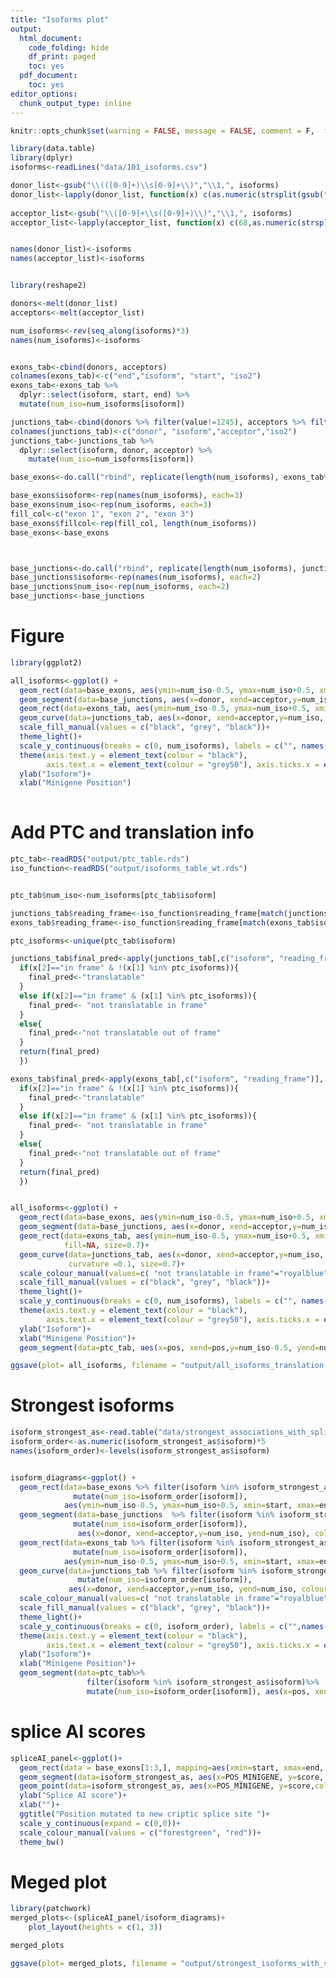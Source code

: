 ```yaml
---
title: "Isoforms plot"
output:
  html_document:
    code_folding: hide
    df_print: paged
    toc: yes
  pdf_document:
    toc: yes
editor_options:
  chunk_output_type: inline
---
```



```r
knitr::opts_chunk$set(warning = FALSE, message = FALSE, comment = F,  fig.width=10)
```


```r
library(data.table)
library(dplyr)
isoforms<-readLines("data/101_isoforms.csv")

donor_list<-gsub("\\(([0-9]+)\\s[0-9]+\\)","\\1,", isoforms)
donor_list<-lapply(donor_list, function(x) c(as.numeric(strsplit(gsub(",$","",x), ",")[[1]]),1245))
  
acceptor_list<-gsub("\\([0-9]+\\s([0-9]+)\\)","\\1,", isoforms)
acceptor_list<-lapply(acceptor_list, function(x) c(68,as.numeric(strsplit(gsub(",$","",x), ",")[[1]])))


names(donor_list)<-isoforms
names(acceptor_list)<-isoforms


library(reshape2)

donors<-melt(donor_list)
acceptors<-melt(acceptor_list)

num_isoforms<-rev(seq_along(isoforms)*3)
names(num_isoforms)<-isoforms


exons_tab<-cbind(donors, acceptors)
colnames(exons_tab)<-c("end","isoform", "start", "iso2")
exons_tab<-exons_tab %>%
  dplyr::select(isoform, start, end) %>% 
  mutate(num_iso=num_isoforms[isoform]) 

junctions_tab<-cbind(donors %>% filter(value!=1245), acceptors %>% filter(value!=68))
colnames(junctions_tab)<-c("donor", "isoform","acceptor","iso2") 
junctions_tab<-junctions_tab %>% 
  dplyr::select(isoform, donor, acceptor) %>%
    mutate(num_iso=num_isoforms[isoform])

base_exons<-do.call("rbind", replicate(length(num_isoforms), exons_tab%>%filter(num_iso==num_isoforms[1]), simplify = F))

base_exons$isoform<-rep(names(num_isoforms), each=3)
base_exons$num_iso<-rep(num_isoforms, each=3)
fill_col<-c("exon 1", "exon 2", "exon 3")
base_exons$fillcol<-rep(fill_col, length(num_isoforms)) 
base_exons<-base_exons



base_junctions<-do.call("rbind", replicate(length(num_isoforms), junctions_tab%>%filter(num_iso==num_isoforms[1]), simplify = F))
base_junctions$isoform<-rep(names(num_isoforms), each=2)
base_junctions$num_iso<-rep(num_isoforms, each=2)
base_junctions<-base_junctions


```

# Figure

```r
library(ggplot2)

all_isoforms<-ggplot() +
  geom_rect(data=base_exons, aes(ymin=num_iso-0.5, ymax=num_iso+0.5, xmin=start, xmax=end, fill=fillcol))+
  geom_segment(data=base_junctions, aes(x=donor, xend=acceptor,y=num_iso, yend=num_iso), colour="black", size=0.7)+
  geom_rect(data=exons_tab, aes(ymin=num_iso-0.5, ymax=num_iso+0.5, xmin=start, xmax=end), fill=NA,colour="red", size=0.7)+
  geom_curve(data=junctions_tab, aes(x=donor, xend=acceptor,y=num_iso, yend=num_iso), colour="red", curvature =0.1, size=0.7)+
  scale_fill_manual(values = c("black", "grey", "black"))+
  theme_light()+
  scale_y_continuous(breaks = c(0, num_isoforms), labels = c("", names(num_isoforms)), expand = c(0,0), limits = c(0,102*3))+
  theme(axis.text.y = element_text(colour = "black"),
        axis.text.x = element_text(colour = "grey50"), axis.ticks.x = element_line(colour = "grey"), legend.position = "")+
  ylab("Isoform")+
  xlab("Minigene Position")
  


```



# Add PTC and translation info

```r
ptc_tab<-readRDS("output/ptc_table.rds")
iso_function<-readRDS("output/isoforms_table_wt.rds")


ptc_tab$num_iso<-num_isoforms[ptc_tab$isoform]

junctions_tab$reading_frame<-iso_function$reading_frame[match(junctions_tab$isoform,iso_function$isoform)]
exons_tab$reading_frame<-iso_function$reading_frame[match(exons_tab$isoform,iso_function$isoform)]

ptc_isoforms<-unique(ptc_tab$isoform)

junctions_tab$final_pred<-apply(junctions_tab[,c("isoform", "reading_frame")], 1,  function(x){
  if(x[2]=="in frame" & !(x[1] %in% ptc_isoforms)){
    final_pred<-"translatable"
  }
  else if(x[2]=="in frame" & (x[1] %in% ptc_isoforms)){
    final_pred<- "not translatable in frame"
  }
  else{
    final_pred<-"not translatable out of frame"
  }
  return(final_pred)
  })

exons_tab$final_pred<-apply(exons_tab[,c("isoform", "reading_frame")], 1,  function(x){
  if(x[2]=="in frame" & !(x[1] %in% ptc_isoforms)){
    final_pred<-"translatable"
  }
  else if(x[2]=="in frame" & (x[1] %in% ptc_isoforms)){
    final_pred<- "not translatable in frame"
  }
  else{
    final_pred<-"not translatable out of frame"
  }
  return(final_pred)
  })


all_isoforms<-ggplot() +
  geom_rect(data=base_exons, aes(ymin=num_iso-0.5, ymax=num_iso+0.5, xmin=start, xmax=end, fill=fillcol))+
  geom_segment(data=base_junctions, aes(x=donor, xend=acceptor,y=num_iso, yend=num_iso), colour="black", size=0.7)+
  geom_rect(data=exons_tab, aes(ymin=num_iso-0.5, ymax=num_iso+0.5, xmin=start, xmax=end, colour=final_pred),
            fill=NA, size=0.7)+
  geom_curve(data=junctions_tab, aes(x=donor, xend=acceptor,y=num_iso, yend=num_iso, colour=final_pred), 
             curvature =0.1, size=0.7)+
  scale_colour_manual(values=c( "not translatable in frame"="royalblue","not translatable out of frame"="red","translatable"="forestgreen"))+
  scale_fill_manual(values = c("black", "grey", "black"))+
  theme_light()+
  scale_y_continuous(breaks = c(0, num_isoforms), labels = c("", names(num_isoforms)), expand = c(0,0), limits = c(0,102*3))+
  theme(axis.text.y = element_text(colour = "black"),
        axis.text.x = element_text(colour = "grey50"), axis.ticks.x = element_line(colour = "grey"), legend.position = "")+
  ylab("Isoform")+
  xlab("Minigene Position")+
  geom_segment(data=ptc_tab, aes(x=pos, xend=pos,y=num_iso-0.5, yend=num_iso+0.5), colour="darkred")

ggsave(plot= all_isoforms, filename = "output/all_isoforms_translation.pdf", height = 30)

```




# Strongest isoforms 

```r
isoform_strongest_as<-read.table("data/strongest_associations_with_splice_AI_scores.txt", header=T, sep="\t")
isoform_order<-as.numeric(isoform_strongest_as$isoform)*5
names(isoform_order)<-levels(isoform_strongest_as$isoform)


isoform_diagrams<-ggplot() +
  geom_rect(data=base_exons %>% filter(isoform %in% isoform_strongest_as$isoform)%>%
              mutate(num_iso=isoform_order[isoform]),
            aes(ymin=num_iso-0.5, ymax=num_iso+0.5, xmin=start, xmax=end, fill=fillcol))+
  geom_segment(data=base_junctions  %>% filter(isoform %in% isoform_strongest_as$isoform)%>%
              mutate(num_iso=isoform_order[isoform]), 
               aes(x=donor, xend=acceptor,y=num_iso, yend=num_iso), colour="black", size=0.7)+
  geom_rect(data=exons_tab %>% filter(isoform %in% isoform_strongest_as$isoform)%>%
              mutate(num_iso=isoform_order[isoform]), 
            aes(ymin=num_iso-0.5, ymax=num_iso+0.5, xmin=start, xmax=end, fill=NA,colour=final_pred), size=0.7)+
  geom_curve(data=junctions_tab %>% filter(isoform %in% isoform_strongest_as$isoform)%>% 
               mutate(num_iso=isoform_order[isoform]),
             aes(x=donor, xend=acceptor,y=num_iso, yend=num_iso, colour=final_pred), curvature =0.1, size=0.7)+
  scale_colour_manual(values=c( "not translatable in frame"="royalblue","not translatable out of frame"="red","translatable"="forestgreen"))+
  scale_fill_manual(values = c("black", "grey", "black"))+
  theme_light()+
  scale_y_continuous(breaks = c(0, isoform_order), labels = c("",names(isoform_order)))+
  theme(axis.text.y = element_text(colour = "black"),
        axis.text.x = element_text(colour = "grey50"), axis.ticks.x = element_line(colour = "grey"), legend.position = "")+
  ylab("Isoform")+
  xlab("Minigene Position")+
  geom_segment(data=ptc_tab%>% 
                 filter(isoform %in% isoform_strongest_as$isoform)%>%
                 mutate(num_iso=isoform_order[isoform]), aes(x=pos, xend=pos,y=num_iso-0.5, yend=num_iso+0.5), colour="darkred")

```


# splice AI scores

```r
spliceAI_panel<-ggplot()+
  geom_rect(data = base_exons[1:3,], mapping=aes(xmin=start, xmax=end, ymin=0, ymax=1),fill="grey50", alpha=0.5)+
  geom_segment(data=isoform_strongest_as, aes(x=POS_MINIGENE, y=score, xend=splice_site, yend=score, colour=ALT))+
  geom_point(data=isoform_strongest_as, aes(x=POS_MINIGENE, y=score,colour=ALT))+
  ylab("Splice AI score")+
  xlab("")+
  ggtitle("Position mutated to new criptic splice site ")+
  scale_y_continuous(expand = c(0,0))+
  scale_colour_manual(values = c("forestgreen", "red"))+
  theme_bw()


```

# Meged plot

```r
library(patchwork)
merged_plots<-(spliceAI_panel/isoform_diagrams)+
    plot_layout(heights = c(1, 3))

merged_plots
```

```r
ggsave(plot= merged_plots, filename = "output/strongest_isoforms_with_spliceAI_values_and_functional_info.pdf", height = 10)

```


